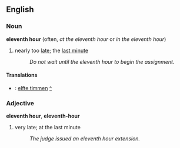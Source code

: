 ==English==
===Noun===
'''eleventh hour''' (often, ''at the eleventh hour'' or ''in the eleventh hour'')
#{{idiom}} nearly too [[late]]; the [[last minute]]
#:''Do not wait until the eleventh hour to begin the assignment.''
====Translations====
*{{sv}} : [[elfte timmen]] [[:sv:elfte timmen|^]]

===Adjective===
'''eleventh hour''', '''eleventh-hour'''
# very late; at the last minute
#:''The judge issued an eleventh hour extension.''